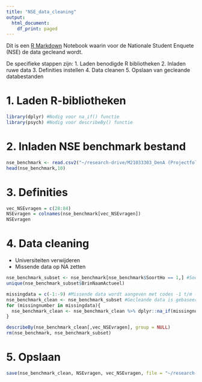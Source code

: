```yaml
---
title: "NSE_data_cleaning"
output:
  html_document:
    df_print: paged
---
```


Dit is een [R Markdown](http://rmarkdown.rstudio.com) Notebook waarin voor de Nationale Student Enquete (NSE) de data gecleand wordt. 

De specifieke stappen zijn:
1. Laden benodigde R bibliotheken
2. Inladen ruwe data
3. Definities instellen
4. Data cleanen
5. Opslaan van gecleande databestanden

# 1. Laden R-bibliotheken
```r
library(dplyr) #Nodig voor na_if() functie
library(psych) #Nodig voor describeBy() functie
```

# 2. Inladen NSE benchmark bestand
```r
nse_benchmark <- read.csv2("~/research-drive/M21033303_DenA (Projectfolder)/DA_Onderzoek/2021nse/data_in/NSE2021 Definitief Benchmarkbestand permutatie.csv")
head(nse_benchmark,10)
```

# 3. Definities
```r
vec_NSEvragen = c(28:84)
NSEvragen = colnames(nse_benchmark[vec_NSEvragen])
NSEvragen
```

# 4. Data cleaning
- Universiteiten verwijderen
- Missende data op NA zetten
```r
nse_benchmark_subset <- nse_benchmark[nse_benchmark$SoortHo == 1,] #SoortHo = 1 filtert alle uni's weg
unique(nse_benchmark_subset$BrinNaamActueel)
```
```r
missingdata = c(-1:-9) #Missende data wordt aangeven met codes -1 t/m -9
nse_benchmark_clean <- nse_benchmark_subset #Gecleande data is gebaseerd op originele data
for (missingnumber in missingdata){
  nse_benchmark_clean <- nse_benchmark_clean %>% dplyr::na_if(missingnumber)
}
```
```r
describeBy(nse_benchmark_clean[,vec_NSEvragen], group = NULL)
rm(nse_benchmark, nse_benchmark_subset)
```

# 5. Opslaan
```r
save(nse_benchmark_clean, NSEvragen, vec_NSEvragen, file = "~/research-drive/M21033303_DenA (Projectfolder)/DA_Onderzoek/2021nse/data_in/NSE2021 nse_benchmark_clean.RData")
```